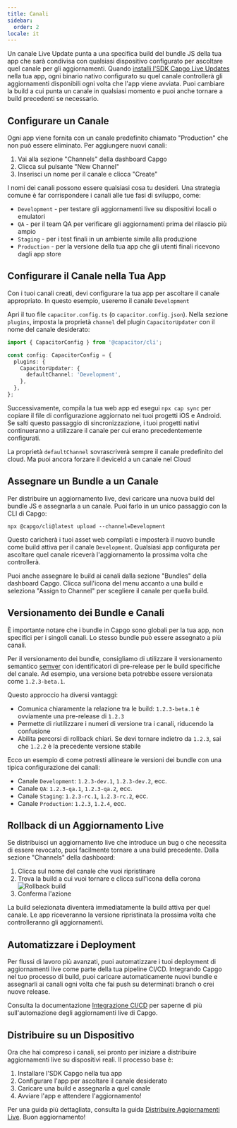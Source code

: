 ```yaml
---
title: Canali
sidebar:
  order: 2
locale: it
---
```


Un canale Live Update punta a una specifica build del bundle JS della tua app che sarà condivisa con qualsiasi dispositivo configurato per ascoltare quel canale per gli aggiornamenti. Quando [installi l'SDK Capgo Live Updates](/docs/getting-started/quickstart/) nella tua app, ogni binario nativo configurato su quel canale controllerà gli aggiornamenti disponibili ogni volta che l'app viene avviata. Puoi cambiare la build a cui punta un canale in qualsiasi momento e puoi anche tornare a build precedenti se necessario.

## Configurare un Canale

Ogni app viene fornita con un canale predefinito chiamato "Production" che non può essere eliminato. Per aggiungere nuovi canali:

1. Vai alla sezione "Channels" della dashboard Capgo
2. Clicca sul pulsante "New Channel"
3. Inserisci un nome per il canale e clicca "Create"

I nomi dei canali possono essere qualsiasi cosa tu desideri. Una strategia comune è far corrispondere i canali alle tue fasi di sviluppo, come:

- `Development` - per testare gli aggiornamenti live su dispositivi locali o emulatori
- `QA` - per il team QA per verificare gli aggiornamenti prima del rilascio più ampio
- `Staging` - per i test finali in un ambiente simile alla produzione
- `Production` - per la versione della tua app che gli utenti finali ricevono dagli app store

## Configurare il Canale nella Tua App

Con i tuoi canali creati, devi configurare la tua app per ascoltare il canale appropriato. In questo esempio, useremo il canale `Development`

Apri il tuo file `capacitor.config.ts` (o `capacitor.config.json`). Nella sezione `plugins`, imposta la proprietà `channel` del plugin `CapacitorUpdater` con il nome del canale desiderato:

```ts
import { CapacitorConfig } from '@capacitor/cli';

const config: CapacitorConfig = {
  plugins: {
    CapacitorUpdater: {
      defaultChannel: 'Development',
    },
  },
};
```

Successivamente, compila la tua web app ed esegui `npx cap sync` per copiare il file di configurazione aggiornato nei tuoi progetti iOS e Android. Se salti questo passaggio di sincronizzazione, i tuoi progetti nativi continueranno a utilizzare il canale per cui erano precedentemente configurati.

<Aside type="caution">

La proprietà `defaultChannel` sovrascriverà sempre il canale predefinito del cloud. Ma puoi ancora forzare il deviceId a un canale nel Cloud

</Aside>

## Assegnare un Bundle a un Canale

Per distribuire un aggiornamento live, devi caricare una nuova build del bundle JS e assegnarla a un canale. Puoi farlo in un unico passaggio con la CLI di Capgo:

```shell
npx @capgo/cli@latest upload --channel=Development
```

Questo caricherà i tuoi asset web compilati e imposterà il nuovo bundle come build attiva per il canale `Development`. Qualsiasi app configurata per ascoltare quel canale riceverà l'aggiornamento la prossima volta che controllerà.

Puoi anche assegnare le build ai canali dalla sezione "Bundles" della dashboard Capgo. Clicca sull'icona del menu accanto a una build e seleziona "Assign to Channel" per scegliere il canale per quella build.

## Versionamento dei Bundle e Canali

È importante notare che i bundle in Capgo sono globali per la tua app, non specifici per i singoli canali. Lo stesso bundle può essere assegnato a più canali.

Per il versionamento dei bundle, consigliamo di utilizzare il versionamento semantico [semver](https://semver.org/) con identificatori di pre-release per le build specifiche del canale. Ad esempio, una versione beta potrebbe essere versionata come `1.2.3-beta.1`.

Questo approccio ha diversi vantaggi:

- Comunica chiaramente la relazione tra le build: `1.2.3-beta.1` è ovviamente una pre-release di `1.2.3`
- Permette di riutilizzare i numeri di versione tra i canali, riducendo la confusione
- Abilita percorsi di rollback chiari. Se devi tornare indietro da `1.2.3`, sai che `1.2.2` è la precedente versione stabile

Ecco un esempio di come potresti allineare le versioni dei bundle con una tipica configurazione dei canali:

- Canale `Development`: `1.2.3-dev.1`, `1.2.3-dev.2`, ecc.
- Canale `QA`: `1.2.3-qa.1`, `1.2.3-qa.2`, ecc.
- Canale `Staging`: `1.2.3-rc.1`, `1.2.3-rc.2`, ecc.
- Canale `Production`: `1.2.3`, `1.2.4`, ecc.

## Rollback di un Aggiornamento Live

Se distribuisci un aggiornamento live che introduce un bug o che necessita di essere revocato, puoi facilmente tornare a una build precedente. Dalla sezione "Channels" della dashboard:

<Steps>

1. Clicca sul nome del canale che vuoi ripristinare
2. Trova la build a cui vuoi tornare e clicca sull'icona della corona
![Rollback build](/select_bundle.webp)
3. Conferma l'azione

</Steps>

La build selezionata diventerà immediatamente la build attiva per quel canale. Le app riceveranno la versione ripristinata la prossima volta che controlleranno gli aggiornamenti.

## Automatizzare i Deployment

Per flussi di lavoro più avanzati, puoi automatizzare i tuoi deployment di aggiornamenti live come parte della tua pipeline CI/CD. Integrando Capgo nel tuo processo di build, puoi caricare automaticamente nuovi bundle e assegnarli ai canali ogni volta che fai push su determinati branch o crei nuove release.

Consulta la documentazione [Integrazione CI/CD](/docs/cicd-integration/) per saperne di più sull'automazione degli aggiornamenti live di Capgo.

## Distribuire su un Dispositivo

Ora che hai compreso i canali, sei pronto per iniziare a distribuire aggiornamenti live su dispositivi reali. Il processo base è:

1. Installare l'SDK Capgo nella tua app
2. Configurare l'app per ascoltare il canale desiderato
3. Caricare una build e assegnarla a quel canale
4. Avviare l'app e attendere l'aggiornamento!

Per una guida più dettagliata, consulta la guida [Distribuire Aggiornamenti Live](/docs/getting-started/deploy/). Buon aggiornamento!